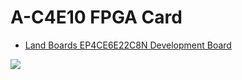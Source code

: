 = A-C4E10 FPGA Card =

* <a href="http://land-boards.com/blwiki/index.php?title=A-C4E6_Cyclone_IV_FPGA_EP4CE6E22C8N_Development_Board">Land Boards EP4CE6E22C8N Development Board</a>

<img src="http://land-boards.com/blwiki/images/9/94/A-C4E10_Card_002.PNG"></img>
